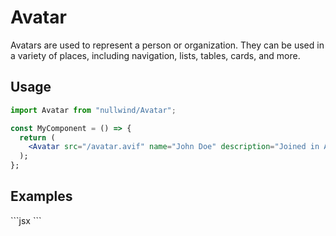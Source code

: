 
<Meta
  title="Avatar"
  description="Avatars are used to represent a person or organization. They can be used in a variety of places, including navigation, lists, tables, cards, and more."
/>

# Avatar

Avatars are used to represent a person or organization. They can be used in a variety of places, including navigation, lists, tables, cards, and more.

## Usage

```jsx
import Avatar from "nullwind/Avatar";

const MyComponent = () => {
  return (
    <Avatar src="/avatar.avif" name="John Doe" description="Joined in April 1976">
  );
};
```

## Examples

<Playground title="Default">
  <Playground.Preview>
    <div class="flex flex-wrap justify-center">
      <Avatar src="/avatar.avif" name="John Doe" description="Joined in April 1976" />
    </div>
  </Playground.Preview>
  <Playground.Code>
    ```jsx
    <Avatar src="/avatar.avif" name="John Doe" description="Joined in April 1976" />
    ```
  </Playground.Code>
</Playground>
